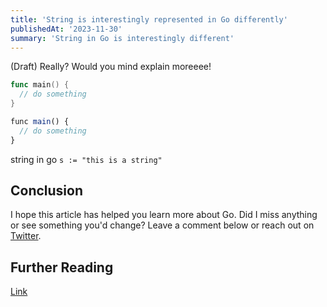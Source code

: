```yaml
---
title: 'String is interestingly represented in Go differently'
publishedAt: '2023-11-30'
summary: 'String in Go is interestingly different'
---
```


(Draft)
Really? Would you mind explain moreeee!
```go
func main() {
  // do something
}
```

```js
func main() {
  // do something
}

```

string in go `s := "this is a string"`

## Conclusion

I hope this article has helped you learn more about Go. Did I miss anything or see something you'd change?
Leave a comment below or reach out on [Twitter](https://twitter.com/ymihn1).

## Further Reading
[Link](Link)



